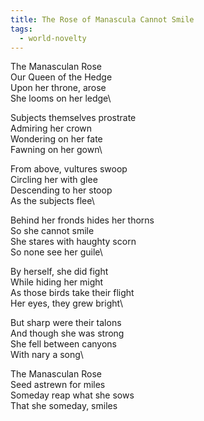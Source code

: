 ```yaml
---
title: The Rose of Manascula Cannot Smile
tags:
  - world-novelty
---
```



The Manasculan Rose\
Our Queen of the Hedge\
Upon her throne, arose\
She looms on her ledge\

Subjects themselves prostrate\
Admiring her crown\
Wondering on her fate\
Fawning on her gown\

From above, vultures swoop\
Circling her with glee\
Descending to her stoop\
As the subjects flee\

Behind her fronds hides her thorns\
So she cannot smile\
She stares with haughty scorn\
So none see her guile\

By herself, she did fight\
While hiding her might\
As those birds take their flight\
Her eyes, they grew bright\

But sharp were their talons\
And though she was strong\
She fell between canyons\
With nary a song\

The Manasculan Rose\
Seed astrewn for miles\
Someday reap what she sows\
That she someday, smiles
